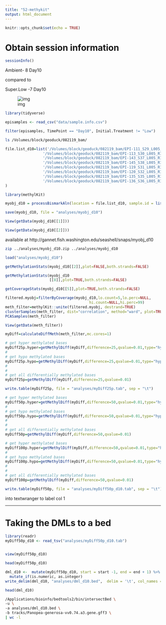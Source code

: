 ```yaml
---
title: "52-methykit"
output: html_document
---
```


```r
knitr::opts_chunk$set(echo = TRUE)
```

# Obtain session information

```r
sessionInfo()
```


Ambient- 8	Day10 

compared to

Super.Low	-7 Day10

![img](https://gannet.fish.washington.edu/seashell/snaps/genome_memory_manuscript_-_Google_Docs_2019-09-13_10-25-37.png)


```r
library(tidyverse)

```

```r
episamples <- read_csv("data/sample.info.csv")
```


```r
filter(episamples, TimePoint == "Day10", Initial.Treatment != "Low")
```


```bash
ls /Volumes/block/geoduck/082119_bam/

```





```r
file.list_d10=list('/Volumes/block/geoduck/082119_bam/EPI-111_S29_L005_R1_001_val_1_bismark_bt2_pe.deduplicated.sorted.bam',
                 '/Volumes/block/geoduck/082119_bam/EPI-113_S30_L005_R1_001_val_1_bismark_bt2_pe.deduplicated.sorted.bam',
                 '/Volumes/block/geoduck/082119_bam/EPI-143_S37_L005_R1_001_val_1_bismark_bt2_pe.deduplicated.sorted.bam',
                 '/Volumes/block/geoduck/082119_bam/EPI-145_S38_L005_R1_001_val_1_bismark_bt2_pe.deduplicated.sorted.bam',
                 '/Volumes/block/geoduck/082119_bam/EPI-119_S31_L005_R1_001_val_1_bismark_bt2_pe.deduplicated.sorted.bam',
                 '/Volumes/block/geoduck/082119_bam/EPI-120_S32_L005_R1_001_val_1_bismark_bt2_pe.deduplicated.sorted.bam',
                 '/Volumes/block/geoduck/082119_bam/EPI-135_S35_L005_R1_001_val_1_bismark_bt2_pe.deduplicated.sorted.bam',
                 '/Volumes/block/geoduck/082119_bam/EPI-136_S36_L005_R1_001_val_1_bismark_bt2_pe.deduplicated.sorted.bam'
)
```





```r
library(methylKit)
```



```r
myobj_d10 = processBismarkAln(location = file.list_d10, sample.id = list("111","113","143","145","119","120","135","136"), assembly = "v074", read.context="CpG", mincov=2, treatment = c(0,0,0,0,1,1,1,1))
```

```r
save(myobj_d10, file = "analyses/myobj_d10")
```



```r
View(getData(myobj_d10[[1]]))
```

```r
View(getData(myobj_d10[[2]]))
```



available at http://gannet.fish.washington.edu/seashell/snaps/myobj_d10

```bash
zip ../analyses/myobj_d10.zip ../analyses/myobj_d10
```



```r
load("analyses/myobj_d10")
```





```r
getMethylationStats(myobj_d10[[2]],plot=FALSE,both.strands=FALSE)
```

```r
getMethylationStats(myobj_d10
                    [[8]],plot=TRUE,both.strands=FALSE)
```

```r
getCoverageStats(myobj_d10[[5]],plot=TRUE,both.strands=FALSE)
```


```r
filtered.myobj=filterByCoverage(myobj_d10,lo.count=5,lo.perc=NULL,
                                      hi.count=NULL,hi.perc=99)
meth_filter=methylKit::unite(filtered.myobj, destrand=TRUE)
clusterSamples(meth_filter, dist="correlation", method="ward", plot=TRUE)
PCASamples(meth_filter)
```






```r
View(getData(meth_filter))
```











```r
myDiff=calculateDiffMeth(meth_filter,mc.cores=1)
```



```r
# get hyper methylated bases
myDiff25p.hyper=getMethylDiff(myDiff,difference=25,qvalue=0.01,type="hyper")
#
# get hypo methylated bases
myDiff25p.hypo=getMethylDiff(myDiff,difference=25,qvalue=0.01,type="hypo")
#
#
# get all differentially methylated bases
myDiff25p=getMethylDiff(myDiff,difference=25,qvalue=0.01)
```




```r
write.table(myDiff25p, file = "analyses/myDiff25p.tab", sep = "\t")
```


```r
# get hyper methylated bases
myDiff50p.hyper=getMethylDiff(myDiff,difference=50,qvalue=0.01,type="hyper")
#
# get hypo methylated bases
myDiff50p.hypo=getMethylDiff(myDiff,difference=50,qvalue=0.01,type="hypo")
#
#
# get all differentially methylated bases
myDiff50p=getMethylDiff(myDiff,difference=50,qvalue=0.01)
```


```r
# get hyper methylated bases
myDiff100p.hyper=getMethylDiff(myDiff,difference=50,qvalue=0.01,type="hyper")
#
# get hypo methylated bases
myDiff100p.hypo=getMethylDiff(myDiff,difference=50,qvalue=0.01,type="hypo")
#
#
# get all differentially methylated bases
myDiff100p=getMethylDiff(myDiff,difference=50,qvalue=0.01)
```



```r
write.table(myDiff50p, file = "analyses/myDiff50p_d10.tab", sep = "\t")
```



into textwranger to label col 1

---
# Taking the DMLs to a bed

```r
library(readr)
myDiff50p_d10 <- read_tsv("analyses/myDiff50p_d10.tab")
 
```


```r
view(myDiff50p_d10)
```

```r
head(myDiff50p_d10)
```



```r
dml_d10 <-  mutate(myDiff50p_d10, start = start -1, end = end + 1) %>% select(chr, start, end, meth.diff) %>% 
  mutate_if(is.numeric, as.integer) 
write_delim(dml_d10, "analyses/dml_d10.bed",  delim = '\t', col_names = FALSE)
```


```r
head(dml_d10)
```


```bash
/Applications/bioinfo/bedtools2/bin/intersectBed \
-u \
-a analyses/dml_d10.bed \
-b tracks/Panopea-generosa-vv0.74.a3.gene.gff3 \
| wc -l
```

